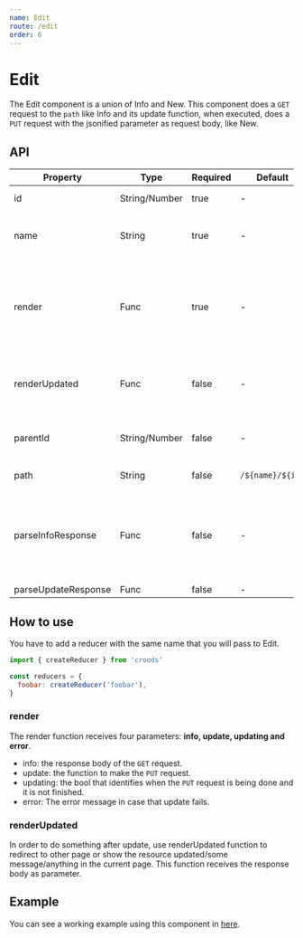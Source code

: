 ```yaml
---
name: Edit
route: /edit
order: 6
---
```


# Edit

The Edit component is a union of Info and New.
This component does a `GET` request to the `path` like Info and its update function,
when executed, does a `PUT` request with the jsonified parameter as request body, like New.

## API

| Property            | Type          | Required | Default          | Description                                                                                                                     |
| ------------------- | ------------- | -------- | ---------------- | ------------------------------------------------------------------------------------------------------------------------------- |
| id                  | String/Number | true     | -                | Ex: 1234 or '1234'                                                                                                              |
| name                | String        | true     | -                | Defines the deep properties used in the component. Ex: foo.bar                                                                  |
| render              | Func          | true     | -                | A function returning a React Node. Ex: ({ info = {}, update = (id, ...attributes), updating = bool, error }, props) -> < JSX /> |
| renderUpdated       | Func          | false    | -                | A function returning a React Node. Ex: (updated = {}) -> < JSX />                                                               |
| parentId            | String/Number | false    | -                | Parent element's Id, for more specificity in changes.                                                                           |
| path                | String        | false    | `/${name}/${id}` | Ex: /foo/bar-\_12?&=                                                                                                            |
| parseInfoResponse   | Func          | false    | -                | Parse specific responses to adjust the API to croods patterns. Ex: (json, response, requestAttributes) -> Object                |
| parseUpdateResponse | Func          | false    | -                |                                                                                                                                 |

## How to use

You have to add a reducer with the same name that you will pass to Edit.

```javascript
import { createReducer } from 'croods'

const reducers = {
  foobar: createReducer('foobar'),
}
```

### render

The render function receives four parameters: **info, update, updating and error**.

- info: the response body of the `GET` request.
- update: the function to make the `PUT` request.
- updating: the bool that identifies when the `PUT` request is being done and it is not finished.
- error: The error message in case that update fails.

### renderUpdated

In order to do something after update, use renderUpdated function to
redirect to other page or show the resource updated/some message/anything in the current page.
This function receives the response body as parameter.

## Example

You can see a working example using this component in [here](https://github.com/SeasonedSoftware/croods/blob/master/example/src/colors/Edit.js).
